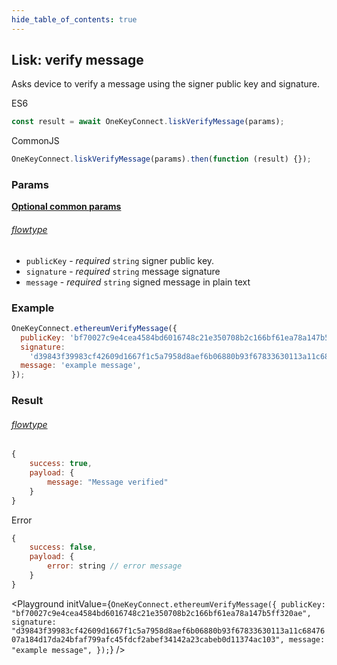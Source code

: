 ```yaml
---
hide_table_of_contents: true
---
```



## Lisk: verify message

Asks device to verify a message using the signer public key and signature.

ES6

```javascript
const result = await OneKeyConnect.liskVerifyMessage(params);
```

CommonJS

```javascript
OneKeyConnect.liskVerifyMessage(params).then(function (result) {});
```

### Params
[**Optional common params**](./commonParams)

###### [flowtype](https://github.com/OneKeyHQ/connect/blob/onekey/src/js/types/lisk.js#L133-L137)
* `publicKey` - *required* `string` signer public key.
* `signature` - *required* `string` message signature
* `message` - *required* `string` signed message in plain text

### Example

```javascript
OneKeyConnect.ethereumVerifyMessage({
  publicKey: 'bf70027c9e4cea4584bd6016748c21e350708b2c166bf61ea78a147b5ff320ae',
  signature:
    'd39843f39983cf42609d1667f1c5a7958d8aef6b06880b93f67833630113a11c6847607a184d17da24bfaf799afc45fdcf2abef34142a23cabeb0d11374ac103',
  message: 'example message',
});
```

### Result

###### [flowtype](https://github.com/OneKeyHQ/connect/blob/onekey/src/js/types/lisk.js#L139-L142)

```javascript
{
    success: true,
    payload: {
        message: "Message verified"
    }
}
```

Error

```javascript
{
    success: false,
    payload: {
        error: string // error message
    }
}
```

<Playground
  initValue={`OneKeyConnect.ethereumVerifyMessage({
    publicKey: "bf70027c9e4cea4584bd6016748c21e350708b2c166bf61ea78a147b5ff320ae",
    signature: "d39843f39983cf42609d1667f1c5a7958d8aef6b06880b93f67833630113a11c6847607a184d17da24bfaf799afc45fdcf2abef34142a23cabeb0d11374ac103",
    message: "example message",
});`}
/>
